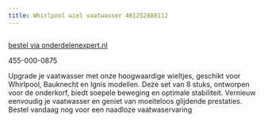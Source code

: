 ```yaml
---
title: Whirlpool wiel vaatwasser 481252888112
---
```



<Image src={imageProduct} width={imageProduct.width} alt="" />

[bestel via onderdelenexpert.nl](https://www.onderdelenexpert.nl/whirlpool-wiel-8-stuks-vaatwasser-481252888112)

455-000-0875

Upgrade je vaatwasser met onze hoogwaardige wieltjes, geschikt voor Whirlpool, Bauknecht en Ignis modellen. Deze set van 8 stuks, ontworpen voor de onderkorf, biedt soepele beweging en optimale stabiliteit. Vernieuw eenvoudig je vaatwasser en geniet van moeiteloos glijdende prestaties. Bestel vandaag nog voor een naadloze vaatwaservaring
